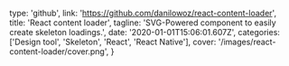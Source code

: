   type: 'github',
  link: 'https://github.com/danilowoz/react-content-loader',
  title: 'React content loader',
  tagline: 'SVG-Powered component to easily create skeleton loadings.',
  date: '2020-01-01T15:06:01.607Z',
  categories: ['Design tool', 'Skeleton', 'React', 'React Native'],
  cover: '/images/react-content-loader/cover.png',
}
